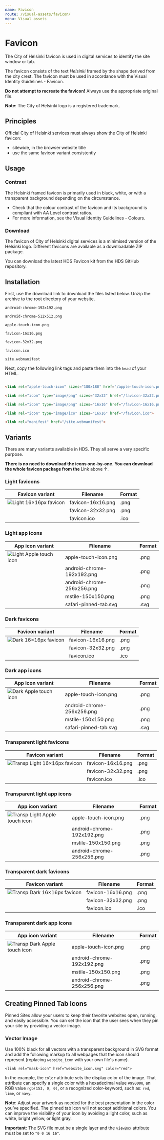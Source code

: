 ```yaml
---
name: Favicon
route: /visual-assets/favicon/
menu: Visual assets
---
```



# Favicon

<LargeParagraph>The City of Helsinki favicon is used in digital services to identify the site window or tab.</LargeParagraph>

<p>The favicon consists of the text <em>Helsinki</em> framed by the shape derived from the city crest. The favicon must be used in accordance with the <Link href="#" external>Visual Identity Guidelines - Favicon</Link>.</p>

**Do not attempt to recreate the favicon!** 
Always use the appropriate original file. 

**Note:** The City of Helsinki logo is a registered trademark.

## Principles 
Official City of Helsinki services must always show the City of Helsinki favicon: 
- sitewide, in the browser website title
- use the same favicon variant consistently

## Usage

### Contrast
The Helsinki framed favicon is primarily used in black, white, or with a transparent background depending on the circumstance.
- Check that the colour contrast of the favicon and its background is compliant with <Link href="https://www.w3.org/TR/WCAG21/#contrast-minimum" external>AA Level contrast ratios</Link>.
- For more information, see the <Link href="https://brand.hel.fi/en/colours/" external>Visual Identity Guidelines - Colours</Link>.

### Download

<p id="github">The favicon of City of Helsinki digital services is a minimised version of the Helsinki logo. Different favicons are available as a downloadable ZIP package.</p>
<p>You can <Link href="https://github.com/City-of-Helsinki/helsinki-design-system/releases/latest/download/hds-favicon-kit.zip" external>download the latest HDS Favicon kit from the HDS GitHub repository</Link>.</p>

## Installation
First, use the download link to download the files listed below. Unzip the archive to the root directory of your website.

```android-chrome-192x192.png```

```android-chrome-512x512.png```

```apple-touch-icon.png```

```favicon-16x16.png```

```favicon-32x32.png```

```favicon.ico```

```site.webmanifest```

Next, copy the following link tags and paste them into the `head` of your HTML.
```html

<link rel="apple-touch-icon" sizes="180x180" href="/apple-touch-icon.png">

<link rel="icon" type="image/png" sizes="32x32" href="/favicon-32x32.png">

<link rel="icon" type="image/png" sizes="16x16" href="/favicon-16x16.png">

<link rel="icon" type="image/ico" sizes="16x16" href="/favicon.ico">

<link rel="manifest" href="/site.webmanifest">

```

## Variants
There are many variants available in HDS. They all serve a very specific purpose. 

<p> <span style="font-weight: bold;">There is no need to download the icons one-by-one. You can download the whole favicon package from the</span> <Link href="#github"internal>Link above ↑</Link>.</p>


### Light favicons

Favicon variant                                                                                                                               | Filename          | Format                        |
--------------------------------------------------------------------------------------------------------------------------------------------- |-------------------|-------------------------------|
![Light 16×16px favicon](../../static/favicon/thumb/light_favicon_16x16.png)                                                                  | favicon-16x16.png | .png                          |
|| favicon-32x32.png|.png         |
|| favicon.ico| .ico         |

### Light app icons

App icon variant                                                                                                                               | Filename     | Format                        |
--------------------------------------------------------------------------------------------------------------------------------------------- |---------------|-------------------------------|
![Light Apple touch icon](../../static/favicon/thumb/light_apple_touch_icon.png)| apple-touch-icon.png | .png          |
|| android-chrome-192x192.png | .png          |
|| android-chrome-256x256.png | .png          |
|| mstile-150x150.png | .png          |
|| safari-pinned-tab.svg | .svg          |

### Dark favicons

Favicon variant                                                                                                                               | Filename     | Format                        |
--------------------------------------------------------------------------------------------------------------------------------------------- |---------------|-------------------------------|
![Dark 16×16px favicon](../../static/favicon/thumb/dark_favicon_16x16.png)| favicon-16x16.png | .png          |
|| favicon-32x32.png | .png          |
|| favicon.ico | .ico          |

### Dark app icons

App icon variant                                                                                                                               | Filename     | Format                        |
--------------------------------------------------------------------------------------------------------------------------------------------- |---------------|-------------------------------|
![Dark Apple touch icon](../../static/favicon/thumb/dark_apple_touch_icon.png)| apple-touch-icon.png | .png          |
|| android-chrome-256x256.png | .png          |
|| mstile-150x150.png | .png          |
|| safari-pinned-tab.svg | .svg          |

### Transparent light favicons

Favicon variant                                                                                                                               | Filename     | Format                        |
--------------------------------------------------------------------------------------------------------------------------------------------- |---------------|-------------------------------|
![Transp Light 16×16px favicon](../../static/favicon/thumb/light_transparent_favicon_16x16.png)| favicon-16x16.png | .png          |
|| favicon-32x32.png | .png          |
|| favicon.ico | .ico          |

### Transparent light app icons

App icon variant                                                                                                                               | Filename     | Format                        |
--------------------------------------------------------------------------------------------------------------------------------------------- |---------------|-------------------------------|
![Transp Light Apple touch icon](../../static/favicon/thumb/light_transparent_apple_touch_icon.png)| apple-touch-icon.png | .png          |
|| android-chrome-192x192.png | .png          |
|| mstile-150x150.png | .png          |
|| android-chrome-256x256.png | .png          |

### Transparent dark favicons

Favicon variant                                                                                                                               | Filename     | Format                        |
--------------------------------------------------------------------------------------------------------------------------------------------- |---------------|-------------------------------|
![Transp Dark 16×16px favicon](../../static/favicon/thumb/dark_transparent_favicon_16x16.png)| favicon-16x16.png | .png          |
|| favicon-32x32.png | .png          |
|| favicon.ico | .ico          |

### Transparent dark app icons

App icon variant                                                                                                                               | Filename     | Format                        |
--------------------------------------------------------------------------------------------------------------------------------------------- |---------------|-------------------------------|
![Transp Dark Apple touch icon](../../static/favicon/thumb/dark_transparent_apple_touch_icon.png)| apple-touch-icon.png | .png          |
|| android-chrome-192x192.png | .png          |
|| mstile-150x150.png | .png          |
|| android-chrome-256x256.png | .png          |


## Creating Pinned Tab Icons

Pinned Sites allow your users to keep their favorite websites open, running, and easily accessible. You can set the icon that the user sees when they pin your site by providing a vector image.

### Vector Image
Use 100% black for all vectors with a transparent background in SVG format and add the following markup to all webpages that the icon should represent (replacing `website_icon` with your own file's name).

```<link rel="mask-icon" href="website_icon.svg" color="red">```

In the example, the `color` attribute sets the display color of the image. That attribute can specify a single color with a hexadecimal value `#990000`, an RGB value `rgb(153, 0, 0)`, or a recognized color-keyword, such as: `red`, `lime`, or `navy`.

**Note:** Adjust your artwork as needed for the best presentation in the color you’ve specified. The pinned tab icon will not accept additional colors. You can improve the visibility of your icon by avoiding a light color, such as white, bright yellow, or light gray.

**Important:** The SVG file must be a single layer and the `viewBox` attribute must be set to `"0 0 16 16"`.


